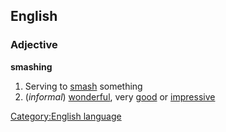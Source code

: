 ==English==
===Adjective===
'''smashing'''
#Serving to [[smash]] something
#(''informal'') [[wonderful]], very [[good]] or [[impressive]]

[[Category:English language]]